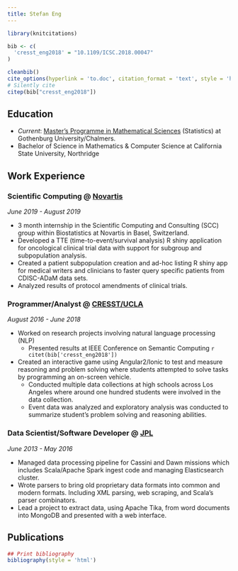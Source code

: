 ```yaml
---
title: Stefan Eng
---
```


```r
library(knitcitations)

bib <- c(
  'cresst_eng2018' = "10.1109/ICSC.2018.00047"
)

cleanbib()
cite_options(hyperlink = 'to.doc', citation_format = 'text', style = 'html')
# Silently cite
citep(bib["cresst_eng2018"])
```

## Education
  - *Current*: [Master’s Programme in Mathematical Sciences](https://www.chalmers.se/en/departments/math/education/university-of-gothenburg/programmes/mathematical-sciences/Pages/default.aspx) (Statistics) at Gothenburg University/Chalmers.
  -  Bachelor of Science in Mathematics & Computer Science at California State University, Northridge

## Work Experience

### Scientific Computing @ [Novartis](https://www.novartis.com/)
*June 2019 - August 2019*

  - 3 month internship in the Scientific Computing and Consulting (SCC) group within Biostatistics at Novartis in Basel, Switzerland.
  - Developed a TTE (time-to-event/survival analysis) R shiny application for oncological clinical trial data with support for subgroup and subpopulation analysis.
  - Created a patient subpopulation creation and ad-hoc listing R shiny app for medical writers and clinicians to faster query specific patients from CDISC-ADaM data sets.
  - Analyzed results of protocol amendments of clinical trials.
  
### Programmer/Analyst @ [CRESST/UCLA](http://cresst.org) 
*August 2016 - June 2018*

  - Worked on research projects involving natural language processing (NLP)
    -  Presented results at IEEE Conference on Semantic Computing `r citet(bib['cresst_eng2018'])`
  - Created an interactive game using Angular2/Ionic to test and measure reasoning and problem
solving where students attempted to solve tasks by programming an on-screen vehicle.
    - Conducted multiple data collections at high schools across Los Angeles where around one hundred
students were involved in the data collection.
    - Event data was analyzed and exploratory analysis was conducted to summarize student’s problem
solving and reasoning abilities.


### Data Scientist/Software Developer @ [JPL](https://www.jpl.nasa.gov)
*June 2013 - May 2016*

  - Managed data processing pipeline for Cassini and Dawn missions which includes Scala/Apache
Spark ingest code and managing Elasticsearch cluster.
  - Wrote parsers to bring old proprietary data formats into common and modern formats. Including
XML parsing, web scraping, and Scala’s parser combinators.
  - Lead a project to extract data, using Apache Tika, from word documents into MongoDB and
presented with a web interface.
  
## Publications

```r
## Print bibliography
bibliography(style = 'html')
```
